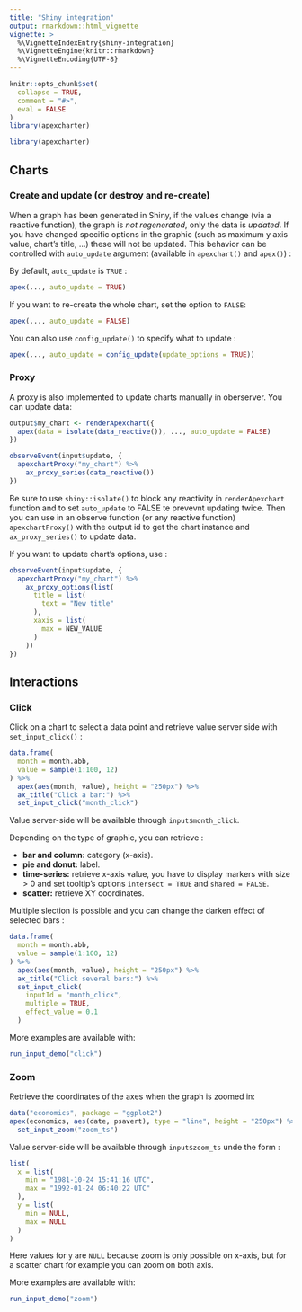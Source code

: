 ```yaml
---
title: "Shiny integration"
output: rmarkdown::html_vignette
vignette: >
  %\VignetteIndexEntry{shiny-integration}
  %\VignetteEngine{knitr::rmarkdown}
  %\VignetteEncoding{UTF-8}
---
```


```r
knitr::opts_chunk$set(
  collapse = TRUE,
  comment = "#>", 
  eval = FALSE
)
library(apexcharter)
```

```r
library(apexcharter)
```

## Charts

### Create and update (or destroy and re-create)

When a graph has been generated in Shiny, if the values change (via a reactive function), the graph is *not regenerated*, only the data is *updated*. If you have changed specific options in the graphic (such as maximum y axis value, chart's title, ...) these will not be updated. This behavior can be controlled with `auto_update` argument (available in `apexchart()` and `apex()`) :

By default, `auto_update` is `TRUE` :

```r
apex(..., auto_update = TRUE)
```

If you want to re-create the whole chart, set the option to `FALSE`:

```r
apex(..., auto_update = FALSE)
```

You can also use `config_update()` to specify what to update : 

```r
apex(..., auto_update = config_update(update_options = TRUE))
```


### Proxy 

A proxy is also implemented to update charts manually in oberserver. You can update data:

```r
output$my_chart <- renderApexchart({
  apex(data = isolate(data_reactive()), ..., auto_update = FALSE)
})

observeEvent(input$update, {
  apexchartProxy("my_chart") %>% 
    ax_proxy_series(data_reactive())
})
```

Be sure to use `shiny::isolate()` to block any reactivity in `renderApexchart` function and to set `auto_update` to FALSE te prevevnt updating twice.
Then you can use in an observe function (or any reactive function) `apexchartProxy()` with the output id to get the chart instance and `ax_proxy_series()` to update data.

If you want to update chart's options, use : 

```r
observeEvent(input$update, {
  apexchartProxy("my_chart") %>% 
    ax_proxy_options(list(
      title = list(
        text = "New title"
      ),
      xaxis = list(
        max = NEW_VALUE
      )
    ))
})
```



## Interactions

### Click

Click on a chart to select a data point and retrieve value server side with `set_input_click()` :

```r
data.frame(
  month = month.abb,
  value = sample(1:100, 12)
) %>% 
  apex(aes(month, value), height = "250px") %>% 
  ax_title("Click a bar:") %>% 
  set_input_click("month_click")
```

Value server-side will be available through `input$month_click`.

Depending on the type of graphic, you can retrieve :

 * **bar and column:** category (x-axis).
 * **pie and donut:** label.
 * **time-series:** retrieve x-axis value, you have to display markers
  with size > 0 and set tooltip's options `intersect = TRUE` and `shared = FALSE`.
 * **scatter:** retrieve XY coordinates.



Multiple slection is possible and you can change the darken effect of selected bars :


```r
data.frame(
  month = month.abb,
  value = sample(1:100, 12)
) %>% 
  apex(aes(month, value), height = "250px") %>% 
  ax_title("Click several bars:") %>% 
  set_input_click(
    inputId = "month_click", 
    multiple = TRUE, 
    effect_value = 0.1
  )
```



More examples are available with:

```r
run_input_demo("click")
```




### Zoom

Retrieve the coordinates of the axes when the graph is zoomed in:

```r
data("economics", package = "ggplot2")
apex(economics, aes(date, psavert), type = "line", height = "250px") %>% 
  set_input_zoom("zoom_ts")
```

Value server-side will be available through `input$zoom_ts` unde the form :

```r
list(
  x = list(
    min = "1981-10-24 15:41:16 UTC",
    max = "1992-01-24 06:40:22 UTC"
  ),
  y = list(
    min = NULL,
    max = NULL
  )
)
```

Here values for `y` are `NULL` because zoom is only possible on x-axis, but for a scatter chart for example you can zoom on both axis.


More examples are available with:

```r
run_input_demo("zoom")
```

